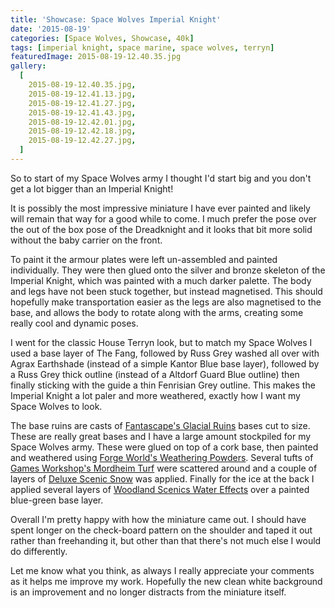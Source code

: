 ```yaml
---
title: 'Showcase: Space Wolves Imperial Knight'
date: '2015-08-19'
categories: [Space Wolves, Showcase, 40k]
tags: [imperial knight, space marine, space wolves, terryn]
featuredImage: 2015-08-19-12.40.35.jpg
gallery:
  [
    2015-08-19-12.40.35.jpg,
    2015-08-19-12.41.13.jpg,
    2015-08-19-12.41.27.jpg,
    2015-08-19-12.41.43.jpg,
    2015-08-19-12.42.01.jpg,
    2015-08-19-12.42.18.jpg,
    2015-08-19-12.42.27.jpg,
  ]
---
```


So to start of my Space Wolves army I thought I'd start big and you don't get a lot bigger than an Imperial Knight!

It is possibly the most impressive miniature I have ever painted and likely will remain that way for a good while to come. I much prefer the pose over the out of the box pose of the Dreadknight and it looks that bit more solid without the baby carrier on the front.

To paint it the armour plates were left un-assembled and painted individually. They were then glued onto the silver and bronze skeleton of the Imperial Knight, which was painted with a much darker palette. The body and legs have not been stuck together, but instead magnetised. This should hopefully make transportation easier as the legs are also magnetised to the base, and allows the body to rotate along with the arms, creating some really cool and dynamic poses.

I went for the classic House Terryn look, but to match my Space Wolves I used a base layer of The Fang, followed by Russ Grey washed all over with Agrax Earthshade (instead of a simple Kantor Blue base layer), followed by a Russ Grey thick outline (instead of a Altdorf Guard Blue outline) then finally sticking with the guide a thin Fenrisian Grey outline. This makes the Imperial Knight a lot paler and more weathered, exactly how I want my Space Wolves to look.

The base ruins are casts of [Fantascape's Glacial Ruins](http://www.fantascape.co.uk/119-glacial-ruins) bases cut to size. These are really great bases and I have a large amount stockpiled for my Space Wolves army. These were glued on top of a cork base, then painted and weathered using [Forge World's Weathering Powders](http://www.forgeworld.co.uk/en-GB/Weathering-Powders-Set-1). Several tufts of [Games Workshop's Mordheim Turf](http://www.games-workshop.com/en-EU/Mordheim-Turf) were scattered around and a couple of layers of [Deluxe Scenic Snow](http://www.amazon.co.uk/DLXBD029-Deluxe-Materials-Scenic-Snow/dp/B00AMB7398/) was applied. Finally for the ice at the back I applied several layers of [Woodland Scenics Water Effects](http://www.hobbycraft.co.uk/woodland-scenics-water-effects/574635-1000) over a painted blue-green base layer.

Overall I'm pretty happy with how the miniature came out. I should have spent longer on the check-board pattern on the shoulder and taped it out rather than freehanding it, but other than that there's not much else I would do differently.

Let me know what you think, as always I really appreciate your comments as it helps me improve my work. Hopefully the new clean white background is an improvement and no longer distracts from the miniature itself.
